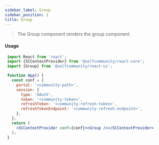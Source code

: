 ```yaml
---
sidebar_label: Group
sidebar_position: 1
title: Group
---
```


> The Group  component renders the group component.

[//]: # (import Logged from "../../Logged";)

[//]: # (import {Group} from '@selfcommunity/react-ui';)

[//]: # ()
[//]: # (<Logged><Group groupId={1}/></Logged>)

#### Usage

```jsx
 import React from 'react';
 import {SCContextProvider} from '@selfcommunity/react-core';
 import {Group} from '@selfcommunity/react-ui';

 function App() {
   const conf = {
     portal: '<community-path>',
     session: {
       type: 'OAuth',
       token: '<community-token>',
       refreshToken: '<community-refresh-token>',
       refreshTokenEndpoint: '<community-refresh-endpoint>',
     },
   };
   return (
     <SCContextProvider conf={conf}><Group /></SCContextProvider>
   );
 }
```







